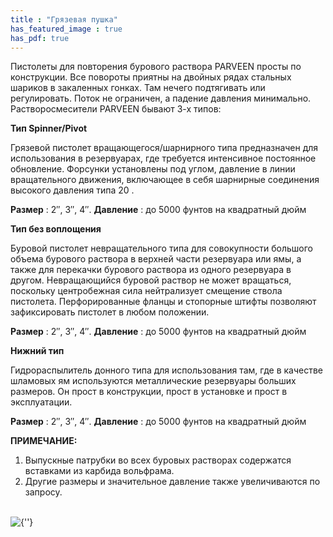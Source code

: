 ```yaml
---
title : "Грязевая пушка"
has_featured_image : true
has_pdf: true
---
```


Пистолеты для повторения бурового раствора PARVEEN просты по конструкции. Все повороты приятны на двойных рядах стальных шариков в закаленных гонках. Там нечего подтягивать или регулировать. Поток не ограничен, а падение давления минимально. Растворосмесители PARVEEN бывают 3-х типов:

**Тип Spinner/Pivot**

Грязевой пистолет вращающегося/шарнирного типа предназначен для использования в резервуарах, где требуется интенсивное постоянное обновление. Форсунки установлены под углом, давление в линии вращательного движения, включающее в себя шарнирные соединения высокого давления типа 20 .

**Размер** : 2″, 3″, 4″. **Давление** : до 5000 фунтов на квадратный дюйм

**Тип без воплощения**

Буровой пистолет невращательного типа для совокупности большого объема бурового раствора в верхней части резервуара или ямы, а также для перекачки бурового раствора из одного резервуара в другом. Невращающийся буровой раствор не может вращаться, поскольку центробежная сила нейтрализует смещение ствола пистолета. Перфорированные фланцы и стопорные штифты позволяют зафиксировать пистолет в любом положении.

**Размер** : 2″, 3″, 4″. **Давление** : до 5000 фунтов на квадратный дюйм

**Нижний тип**

Гидрораспылитель донного типа для использования там, где в качестве шламовых ям используются металлические резервуары больших размеров. Он прост в конструкции, прост в установке и прост в эксплуатации.

**Размер** : 2″, 3″, 4″. **Давление** : до 5000 фунтов на квадратный дюйм

**ПРИМЕЧАНИЕ:**

1.  Выпускные патрубки во всех буровых растворах содержатся вставками из карбида вольфрама.
2.  Другие размеры и значительное давление также увеличиваются по запросу.

<br />
<Image src={image} alt={''} />